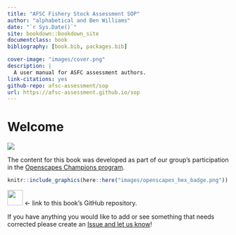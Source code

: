 ```yaml
--- 
title: "AFSC Fishery Stock Assessment SOP"
author: "alphabetical and Ben Williams"
date: "`r Sys.Date()`"
site: bookdown::bookdown_site
documentclass: book
bibliography: [book.bib, packages.bib]

cover-image: "images/cover.png"
description: |
  A user manual for ASFC assessment authors.
link-citations: yes
github-repo: afsc-assessment/sop
url: https://afsc-assessment.github.io/sop
---
```


# Welcome

![](images/cover.png)


The content for this book was developed as part of our group's participation in the [Openscapes Champions program](https://openscapes.org).  

```r
knitr::include_graphics(here::here("images/openscapes_hex_badge.png"))
```


<a align="left" href="https://github.com/afsc-assessments/sop/"><img src="https://github.githubassets.com/images/modules/logos_page/GitHub-Mark.png" width="35px"></a> &larr; link to this book's GitHub repository. 

If you have anything you would like to add or see something that needs corrected please create an [Issue and let us know](https://github.com/afsc-assessments/sop/issues)!
